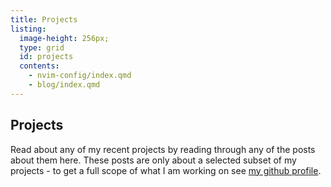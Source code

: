 ```yaml
---
title: Projects
listing:
  image-height: 256px;
  type: grid
  id: projects
  contents:
    - nvim-config/index.qmd
    - blog/index.qmd
---
```


## Projects

Read about any of my recent projects by reading through any of the posts about
them here. These posts are only about a selected subset of my projects - to get
a full scope of what I am working on see [my github profile](https://github.com/acederberg).

:::{#projects}
:::
